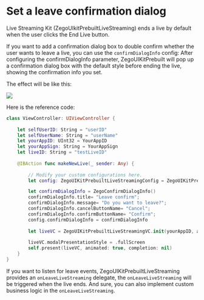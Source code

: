 # Set a leave confirmation dialog


Live Streaming Kit (ZegoUIkitPrebuiltLiveStreaming) ends a live by default when the user clicks the End Live button.

If you want to add a confirmation dialog box to double confirm whether the user wants to leave a live, you can use the `confirmDialogInfo` config: After configuring the confirmDialogInfo parameter, ZegoUIKitPrebuilt will pop up a confirmation dialog box with the default style before ending the live, showing the confirmation info you set.

The effect will be like this:

<Frame width="30%" height="auto" caption="">
  <img src="https://doc-media.zego.im/sdk-doc/Pics/ZegoUIKit/live/live_confirm.gif" />
</Frame> 

Here is the reference code:

```swift
class ViewController: UIViewController {
    
    let selfUserID: String = "userID" 
    let selfUserName: String = "userName"
    let yourAppID: UInt32 = YourAppID
    let yourAppSign: String = YourAppSign
    let liveID: String = "testLiveID"
    
    @IBAction func makeNewLive(_ sender: Any) {
        
        // Modify your custom configurations here.
        let config: ZegoUIKitPrebuiltLiveStreamingConfig = ZegoUIKitPrebuiltLiveStreamingConfig.host()

        let confirmDialogInfo = ZegoConfirmDialogInfo()
        confirmDialogInfo.title= "Leave confirm";
        confirmDialogInfo.message= "Do you want to leave?";
        confirmDialogInfo.cancelButtonName= "Cancel";
        confirmDialogInfo.confirmButtonName= "Confirm";
        config.confirmDialogInfo = confirmDialogInfo
        
        let liveVC = ZegoUIKitPrebuiltLiveStreamingVC.init(yourAppID, appSign: yourAppSign, userID: selfUserID, userName: self.selfUserName ?? "", liveID: liveID, config: config)
        
        liveVC.modalPresentationStyle = .fullScreen
        self.present(liveVC, animated: true, completion: nil)
    }
}
```

If you want to listen for leave events,  ZegoUIKitPrebuiltLiveStreaming provides an `onLeaveLiveStreaming` delegate, the `onLeaveLiveStreaming` will be triggered when the live ends. And sure, you can also implement custom business logic in the `onLeaveLiveStreaming`.
